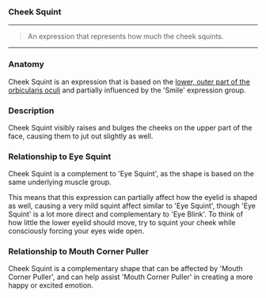 ### Cheek Squint

***

> An expression that represents how much 
> the cheek squints.

***

### Anatomy

Cheek Squint is an expression that is based on the 
[lower, outer part of the orbicularis oculi](https://en.wikipedia.org/wiki/Orbicularis_oculi_muscle) 
and partially influenced by the 'Smile' expression group.

### Description

Cheek Squint visibly raises and bulges the cheeks on the upper 
part of the face, causing them to jut out slightly as well.

### Relationship to Eye Squint 

Cheek Squint is a complement to 'Eye Squint', as the 
shape is based on the same underlying muscle group.

This means that this expression can partially affect 
how the eyelid is shaped as well, causing a very mild 
squint affect similar to 'Eye Squint', though 'Eye Squint' 
is a lot more direct and complementary to 'Eye Blink'.
To think of how little the lower eyelid should move,
try to squint your cheek while consciously forcing your 
eyes wide open. 

### Relationship to Mouth Corner Puller

Cheek Squint is a complementary shape that can 
be affected by 'Mouth Corner Puller', and can help 
assist 'Mouth Corner Puller' in creating a more 
happy or excited emotion.